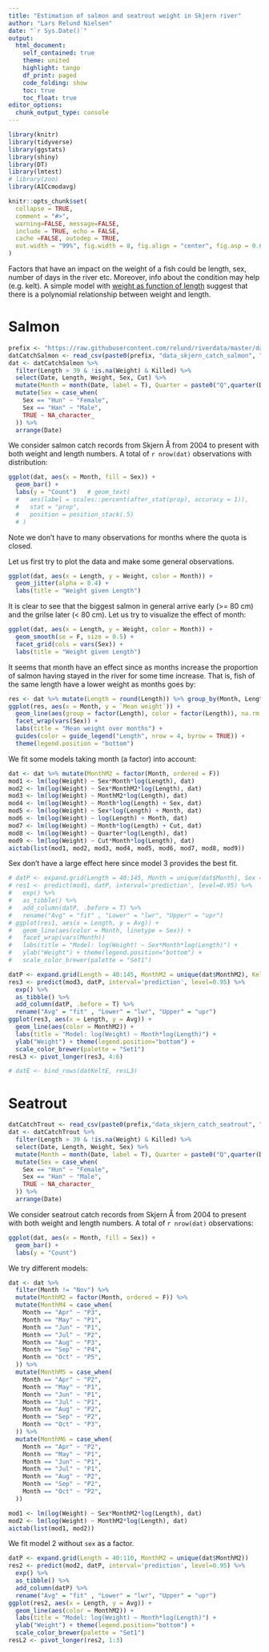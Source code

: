 ```yaml
---
title: "Estimation of salmon and seatrout weight in Skjern river"
author: "Lars Relund Nielsen"
date: "`r Sys.Date()`"
output: 
  html_document:
    self_contained: true
    theme: united
    highlight: tango
    df_print: paged
    code_folding: show
    toc: true
    toc_float: true
editor_options: 
  chunk_output_type: console
---
```


```r
library(knitr)
library(tidyverse)
library(ggstats)
library(shiny)
library(DT)
library(lmtest)
# library(zoo)
library(AICcmodavg)

knitr::opts_chunk$set(
  collapse = TRUE,
  comment = "#>",
  warning=FALSE, message=FALSE, 
  include = TRUE, echo = FALSE, 
  cache =FALSE, autodep = TRUE,
  out.width = "99%", fig.width = 8, fig.align = "center", fig.asp = 0.62
)
```

Factors that have an impact on the weight of a fish could be length, sex, number of days in the river etc. Moreover, info about the condition may help (e.g. kelt). A simple model with [weight as function of length](https://en.wikipedia.org/wiki/Standard_weight_in_fish) suggest that there is a polynomial relationship between weight and length.


# Salmon

```r
prefix <- "https://raw.githubusercontent.com/relund/riverdata/master/data/"
datCatchSalmon <- read_csv(paste0(prefix, "data_skjern_catch_salmon", "_", 2004:year(now()), ".csv"))
dat <- datCatchSalmon %>% 
  filter(Length > 39 & !is.na(Weight) & Killed) %>% 
  select(Date, Length, Weight, Sex, Cut) %>% 
  mutate(Month = month(Date, label = T), Quarter = paste0("Q",quarter(Date))) %>% 
  mutate(Sex = case_when(
    Sex == "Hun" ~ "Female",
    Sex == "Han" ~ "Male",
    TRUE ~ NA_character_
  )) %>% 
  arrange(Date)
```

We consider salmon catch records from Skjern Å from 2004 to present with both weight and length numbers. A total of `r nrow(dat)` observations with distribution:

```r
ggplot(dat, aes(x = Month, fill = Sex)) + 
  geom_bar() +
  labs(y = "Count")   # geom_text(
  #   aes(label = scales::percent(after_stat(prop), accuracy = 1)),
  #   stat = "prop",
  #   position = position_stack(.5)
  # )
```

Note we don't have to many observations for months where the quota is closed. 



Let us first try to plot the data and make some general observations.

```r
ggplot(dat, aes(x = Length, y = Weight, color = Month)) +
  geom_jitter(alpha = 0.4) + 
  labs(title = "Weight given Length") 
```

It is clear to see that the biggest salmon in general arrive early (>= 80 cm) and the grilse later (< 80 cm). 
Let us try to visualize the effect of month:

```r
ggplot(dat, aes(x = Length, y = Weight, color = Month)) +
  geom_smooth(se = F, size = 0.5) + 
  facet_grid(cols = vars(Sex)) + 
  labs(title = "Weight given Length") 
```

It seems that month have an effect since as months increase the proportion of salmon having stayed in the river for some time increase. That is, fish of the same length have a lower weight as months goes by:

```r
res <- dat %>% mutate(Length = round(Length)) %>% group_by(Month, Length, Sex) %>% summarise(`Mean weight` = mean(Weight)) %>% arrange(Length)
ggplot(res, aes(x = Month, y = `Mean weight`)) +
  geom_line(aes(group = factor(Length), color = factor(Length)), na.rm = T) +
  facet_wrap(vars(Sex)) + 
  labs(title = "Mean weight over months") +
  guides(color = guide_legend("Length", nrow = 4, byrow = TRUE)) + 
  theme(legend.position = "bottom")
```



We fit some models taking month (a factor) into account:

```r
dat <- dat %>% mutate(MonthM2 = factor(Month, ordered = F))
mod1 <- lm(log(Weight) ~ Sex*Month*log(Length), dat)
mod2 <- lm(log(Weight) ~ Sex*MonthM2*log(Length), dat)
mod3 <- lm(log(Weight) ~ MonthM2*log(Length), dat)
mod4 <- lm(log(Weight) ~ Month*log(Length) + Sex, dat)
mod5 <- lm(log(Weight) ~ Sex*log(Length) + Month, dat)
mod6 <- lm(log(Weight) ~ log(Length) + Month, dat)
mod7 <- lm(log(Weight) ~ Month*log(Length) + Cut, dat)
mod8 <- lm(log(Weight) ~ Quarter*log(Length), dat)
mod9 <- lm(log(Weight) ~ Cut*Month*log(Length), dat)
aictab(list(mod1, mod2, mod3, mod4, mod5, mod6, mod7, mod8, mod9))
```

Sex don't have a large effect here since model 3 provides the best fit. 

```r
# datP <- expand.grid(Length = 40:145, Month = unique(dat$Month), Sex = c("Male", "Female"))
# res1 <- predict(mod1, datP, interval='prediction', level=0.95) %>% 
#   exp() %>% 
#   as_tibble() %>% 
#   add_column(datP, .before = T) %>% 
#   rename("Avg" = "fit" , "Lower" = "lwr", "Upper" = "upr")
# ggplot(res1, aes(x = Length, y = Avg)) + 
#   geom_line(aes(color = Month, linetype = Sex)) +
#   facet_wrap(vars(Month))
#   labs(title = "Model: log(Weight) ~ Sex*Month*log(Length)") +
#   ylab("Weight") + theme(legend.position="bottom") + 
#   scale_color_brewer(palette = "Set1")

datP <- expand.grid(Length = 40:145, MonthM2 = unique(dat$MonthM2), Kelt = F)
res3 <- predict(mod3, datP, interval='prediction', level=0.95) %>% 
  exp() %>% 
  as_tibble() %>% 
  add_column(datP, .before = T) %>% 
  rename("Avg" = "fit" , "Lower" = "lwr", "Upper" = "upr")
ggplot(res3, aes(x = Length, y = Avg)) + 
  geom_line(aes(color = MonthM2)) +
  labs(title = "Model: log(Weight) ~ Month*log(Length)") +
  ylab("Weight") + theme(legend.position="bottom") + 
  scale_color_brewer(palette = "Set1")
resL3 <- pivot_longer(res3, 4:6)
```

```r
# datE <- bind_rows(datKeltE, resL3)
```


# Seatrout

```r
datCatchTrout <- read_csv(paste0(prefix,"data_skjern_catch_seatrout", "_", 2004:year(now()), ".csv"))
dat <- datCatchTrout %>% 
  filter(Length > 39 & !is.na(Weight) & Killed) %>% 
  select(Date, Length, Weight, Sex) %>% 
  mutate(Month = month(Date, label = T), Quarter = paste0("Q",quarter(Date))) %>% 
  mutate(Sex = case_when(
    Sex == "Hun" ~ "Female",
    Sex == "Han" ~ "Male",
    TRUE ~ NA_character_
  )) %>% 
  arrange(Date)
```

We consider seatrout catch records from Skjern Å from 2004 to present with both weight and length numbers. A total of `r nrow(dat)` observations:

```r
ggplot(dat, aes(x = Month, fill = Sex)) + 
  geom_bar() +
  labs(y = "Count") 
```

We try different models:

```r
dat <- dat %>% 
  filter(Month != "Nov") %>% 
  mutate(MonthM2 = factor(Month, ordered = F)) %>% 
  mutate(MonthM4 = case_when(
    Month == "Apr" ~ "P3",
    Month == "May" ~ "P1",
    Month == "Jun" ~ "P1",
    Month == "Jul" ~ "P2",
    Month == "Aug" ~ "P3",
    Month == "Sep" ~ "P4",
    Month == "Oct" ~ "P5",
  )) %>% 
  mutate(MonthM5 = case_when(
    Month == "Apr" ~ "P2",
    Month == "May" ~ "P1",
    Month == "Jun" ~ "P1",
    Month == "Jul" ~ "P1",
    Month == "Aug" ~ "P2",
    Month == "Sep" ~ "P2",
    Month == "Oct" ~ "P3",
  )) %>% 
  mutate(MonthM6 = case_when(
    Month == "Apr" ~ "P2",
    Month == "May" ~ "P1",
    Month == "Jun" ~ "P1",
    Month == "Jul" ~ "P1",
    Month == "Aug" ~ "P2",
    Month == "Sep" ~ "P2",
    Month == "Oct" ~ "P2",
  )) 

mod1 <- lm(log(Weight) ~ Sex*MonthM2*log(Length), dat)
mod2 <- lm(log(Weight) ~ MonthM2*log(Length), dat)
aictab(list(mod1, mod2))
```

We fit model 2 without `sex` as a factor.

```r
datP <- expand.grid(Length = 40:110, MonthM2 = unique(dat$MonthM2))
res2 <- predict(mod2, datP, interval='prediction', level=0.95) %>% 
  exp() %>% 
  as_tibble() %>% 
  add_column(datP) %>% 
  rename("Avg" = "fit" , "Lower" = "lwr", "Upper" = "upr")
ggplot(res2, aes(x = Length, y = Avg)) + 
  geom_line(aes(color = MonthM2)) +
  labs(title = "Model: log(Weight) ~ Month*log(Length)") +
  ylab("Weight") + theme(legend.position="bottom") + 
  scale_color_brewer(palette = "Set1")
resL2 <- pivot_longer(res2, 1:3)
```




